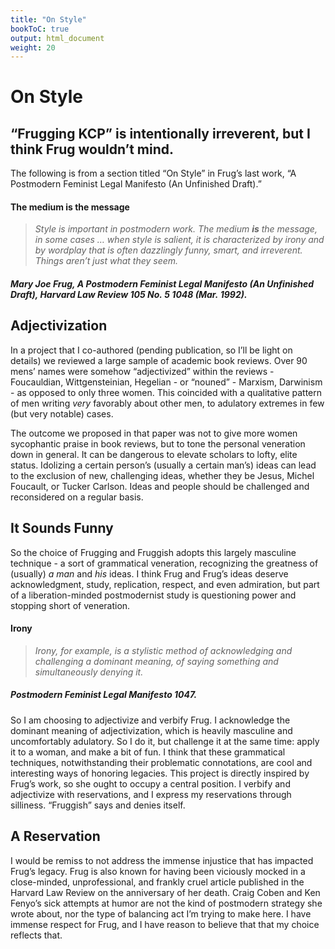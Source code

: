 ```yaml
---
title: "On Style"
bookToC: true
output: html_document
weight: 20
---
```


# On Style

## "Frugging KCP" is intentionally irreverent, but I think Frug wouldn't mind. 

The following is from a section titled "On Style" in Frug's last work, "A Postmodern Feminist Legal Manifesto (An Unfinished Draft)."

#### The medium is the message
> *Style is important in postmodern work. The medium **is** the message, in some cases ... when style is salient, it is characterized by irony and by wordplay that is often dazzlingly funny, smart, and irreverent. Things aren't just what they seem.*

##### Mary Joe Frug, A Postmodern Feminist Legal Manifesto (An Unfinished Draft), Harvard Law Review 105 No. 5 1048 (Mar. 1992).

## Adjectivization

In a project that I co-authored (pending publication, so I'll be light on details) we reviewed a large sample of academic book reviews. Over 90 mens' names were somehow "adjectivized" within the reviews - Foucauldian, Wittgensteinian, Hegelian - or "nouned" - Marxism, Darwinism - as opposed to only three women. This coincided with a qualitative pattern of men writing *very* favorably about other men, to adulatory extremes in few (but very notable) cases. 

The outcome we proposed in that paper was not to give more women sycophantic praise in book reviews, but to tone the personal veneration down in general. It can be dangerous to elevate scholars to lofty, elite status. Idolizing a certain person's (usually a certain man's) ideas can lead to the exclusion of new, challenging ideas, whether they be Jesus, Michel Foucault, or Tucker Carlson. Ideas and people should be challenged and reconsidered on a regular basis.

## It Sounds Funny 

So the choice of Frugging and Fruggish adopts this largely masculine technique - a sort of grammatical veneration, recognizing the greatness of (usually) *a man* and *his* ideas. I think Frug and Frug's ideas deserve acknowledgment, study, replication, respect, and even admiration, but part of a liberation-minded postmodernist study is questioning power and stopping short of veneration. 

#### Irony
> *Irony, for example, is a stylistic method of acknowledging and challenging a dominant meaning, of saying something and simultaneously denying it.*

##### Postmodern Feminist Legal Manifesto 1047.

So I am choosing to adjectivize and verbify Frug. I acknowledge the dominant meaning of adjectivization, which is heavily masculine and uncomfortably adulatory. So I do it, but challenge it at the same time: apply it to a woman, and make a bit of fun. I think that these grammatical techniques, notwithstanding their problematic connotations, are cool and interesting ways of honoring legacies. This project is directly inspired by Frug's work, so she ought to occupy a central position. I verbify and adjectivize with reservations, and I express my reservations through silliness. "Fruggish" says and denies itself. 

## A Reservation

I would be remiss to not address the immense injustice that has impacted Frug's legacy. Frug is also known for having been viciously mocked in a close-minded, unprofessional, and frankly cruel article published in the Harvard Law Review on the anniversary of her death. Craig Coben and Ken Fenyo's sick attempts at humor are not the kind of postmodern strategy she wrote about, nor the type of balancing act I'm trying to make here. I have immense respect for Frug, and I have reason to believe that that my choice reflects that.

